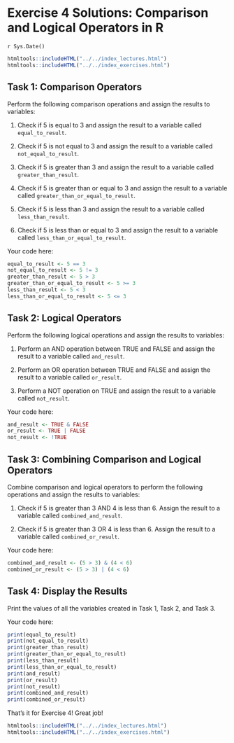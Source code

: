 # Exercise 4 Solutions: Comparison and Logical Operators in R
`r Sys.Date()`

```r
htmltools::includeHTML("../../index_lectures.html")
htmltools::includeHTML("../../index_exercises.html")
```



## Task 1: Comparison Operators

Perform the following comparison operations and assign the results to
variables:

1. Check if 5 is equal to 3 and assign the result to a variable called
   `equal_to_result`.

2. Check if 5 is not equal to 3 and assign the result to a variable called
   `not_equal_to_result`.

3. Check if 5 is greater than 3 and assign the result to a variable called
   `greater_than_result`.

4. Check if 5 is greater than or equal to 3 and assign the result to a
   variable called `greater_than_or_equal_to_result`.

5. Check if 5 is less than 3 and assign the result to a variable called
   `less_than_result`.

6. Check if 5 is less than or equal to 3 and assign the result to a variable
   called `less_than_or_equal_to_result`.

Your code here:

```r
equal_to_result <- 5 == 3
not_equal_to_result <- 5 != 3
greater_than_result <- 5 > 3
greater_than_or_equal_to_result <- 5 >= 3
less_than_result <- 5 < 3
less_than_or_equal_to_result <- 5 <= 3
```

## Task 2: Logical Operators

Perform the following logical operations and assign the results to variables:

1. Perform an AND operation between TRUE and FALSE and assign the result to a
   variable called `and_result`.

2. Perform an OR operation between TRUE and FALSE and assign the result to a
   variable called `or_result`.

3. Perform a NOT operation on TRUE and assign the result to a variable called
   `not_result`.

Your code here:

```r
and_result <- TRUE & FALSE
or_result <- TRUE | FALSE
not_result <- !TRUE
```

## Task 3: Combining Comparison and Logical Operators

Combine comparison and logical operators to perform the following operations
and assign the results to variables:

1. Check if 5 is greater than 3 AND 4 is less than 6. Assign the result to a
   variable called `combined_and_result`.

2. Check if 5 is greater than 3 OR 4 is less than 6. Assign the result to a
   variable called `combined_or_result`.

Your code here:

```r
combined_and_result <- (5 > 3) & (4 < 6)
combined_or_result <- (5 > 3) | (4 < 6)
```

## Task 4: Display the Results

Print the values of all the variables created in Task 1, Task 2, and Task 3.

Your code here:

```r
print(equal_to_result)
print(not_equal_to_result)
print(greater_than_result)
print(greater_than_or_equal_to_result)
print(less_than_result)
print(less_than_or_equal_to_result)
print(and_result)
print(or_result)
print(not_result)
print(combined_and_result)
print(combined_or_result)
```

That's it for Exercise 4! Great job!


```r
htmltools::includeHTML("../../index_lectures.html")
htmltools::includeHTML("../../index_exercises.html")
```

